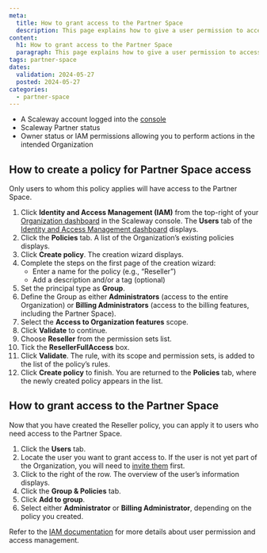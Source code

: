 ```yaml
---
meta:
  title: How to grant access to the Partner Space
  description: This page explains how to give a user permission to access the Partner Space.
content:
  h1: How to grant access to the Partner Space
  paragraph: This page explains how to give a user permission to access the Partner Space.
tags: partner-space 
dates:
  validation: 2024-05-27
  posted: 2024-05-27
categories:
  - partner-space
---
```


<Macro id="requirements" />

- A Scaleway account logged into the [console](https://console.scaleway.com/)
- Scaleway Partner status
- Owner status or IAM permissions allowing you to perform actions in the intended Organization

## How to create a policy for Partner Space access

Only users to whom this policy applies will have access to the Partner Space. 

1. Click **Identity and Access Management (IAM)** from the top-right of your [Organization dashboard](https://console.scaleway.com/organization/) in the Scaleway console. The **Users** tab of the [Identity and Access Management dashboard](https://console.scaleway.com/iam/users/) displays.
2. Click the **Policies** tab. A list of the Organization’s existing policies displays.
3. Click **Create policy**. The creation wizard displays.
4. Complete the steps on the first page of the creation wizard:
    - Enter a name for the policy (e.g., “Reseller”)
    - Add a description and/or a tag (optional)
5. Set the principal type as **Group**. 
6. Define the Group as either **Administrators** (access to the entire Organization) or **Billing Administrators** (access to the billing features, including the Partner Space). 
7. Select the **Access to Organization features** scope.
8. Click **Validate** to continue. 
9. Choose **Reseller** from the permission sets list. 
10. Tick the **ResellerFullAccess** box.
11. Click **Validate**. The rule, with its scope and permission sets, is added to the list of the policy’s rules.
12. Click **Create policy** to finish. You are returned to the **Policies** tab, where the newly created policy appears in the list.

## How to grant access to the Partner Space

Now that you have created the Reseller policy, you can apply it to users who need access to the Partner Space. 

1. Click the **Users** tab. 
2. Locate the user you want to grant access to. If the user is not yet part of the Organization, you will need to [invite them](/identity-and-access-management/iam/how-to/invite-user-to-orga/) first. 
3. Click <Icon name="more" /> to the right of the row. The overview of the user’s information displays.
4. Click the **Group & Policies** tab. 
5. Click **Add to group**. 
6. Select either **Administrator** or **Billing Administrator**, depending on the policy you created.

Refer to the [IAM documentation](/identity-and-access-management/iam/) for more details about user permission and access management. 